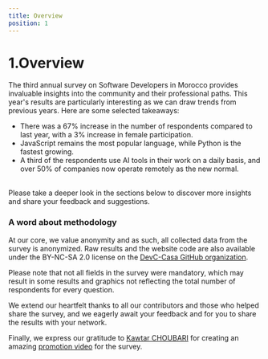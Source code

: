```yaml
---
title: Overview
position: 1
---
```


# 1.Overview

The third annual survey on Software Developers in Morocco provides invaluable insights into the community and their professional paths. This year's results are particularly interesting as we can draw trends from previous years. Here are some selected takeaways:

- There was a 67% increase in the number of respondents compared to last year, with a 3% increase in female participation.
- JavaScript remains the most popular language, while Python is the fastest growing.
- A third of the respondents use AI tools in their work on a daily basis, and over 50% of companies now operate remotely as the new normal.

<br />
Please take a deeper look in the sections below to discover more insights and share
your feedback and suggestions.

### A word about methodology

At our core, we value anonymity and as such, all collected data from the survey is anonymized. Raw results and the website code are also available under the BY-NC-SA 2.0 license on the [DevC-Casa GitHub organization](https://github.com/DevC-Casa/stateofdev.ma).

Please note that not all fields in the survey were mandatory, which may result in some results and graphics not reflecting the total number of respondents for every question.

We extend our heartfelt thanks to all our contributors and those who helped share the survey, and we eagerly await your feedback and for you to share the results with your network.

Finally, we express our gratitude to [Kawtar CHOUBARI](https://www.linkedin.com/in/choubari/) for creating an amazing [promotion video](https://www.youtube.com/watch?v=bRi8IT5coHs) for the survey.

<br />
<br />
